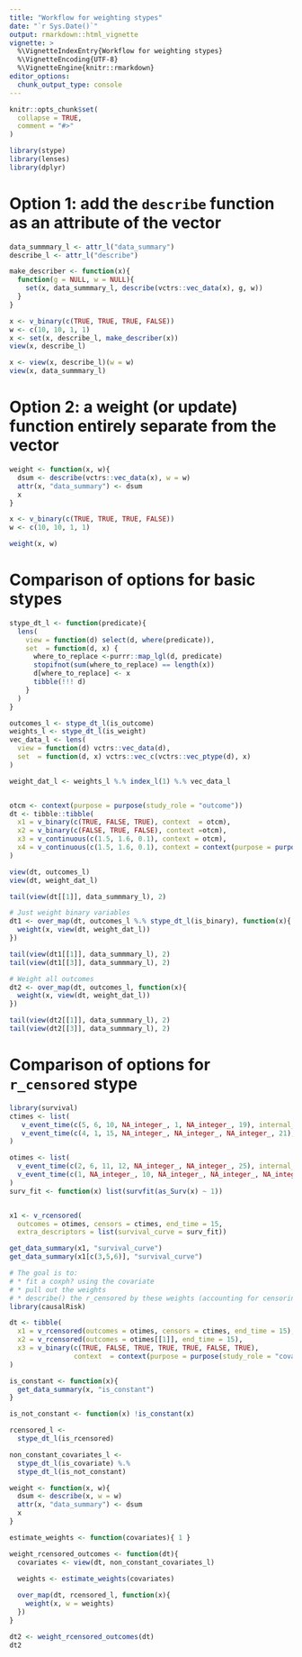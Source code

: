 ```yaml
---
title: "Workflow for weighting stypes"
date: "`r Sys.Date()`"
output: rmarkdown::html_vignette
vignette: >
  %\VignetteIndexEntry{Workflow for weighting stypes}
  %\VignetteEncoding{UTF-8}
  %\VignetteEngine{knitr::rmarkdown}
editor_options: 
  chunk_output_type: console
---
```


```r
knitr::opts_chunk$set(
  collapse = TRUE,
  comment = "#>"
)
```

```r
library(stype)
library(lenses)
library(dplyr)
```

# Option 1: add the `describe` function as an attribute of the vector

```r
data_summmary_l <- attr_l("data_summary")
describe_l <- attr_l("describe")

make_describer <- function(x){
  function(g = NULL, w = NULL){
    set(x, data_summmary_l, describe(vctrs::vec_data(x), g, w))
  }
}

x <- v_binary(c(TRUE, TRUE, TRUE, FALSE))
w <- c(10, 10, 1, 1)
x <- set(x, describe_l, make_describer(x))
view(x, describe_l)

x <- view(x, describe_l)(w = w)
view(x, data_summmary_l)
```

# Option 2: a weight (or update) function entirely separate from the vector

```r
weight <- function(x, w){
  dsum <- describe(vctrs::vec_data(x), w = w)
  attr(x, "data_summary") <- dsum
  x
}

x <- v_binary(c(TRUE, TRUE, TRUE, FALSE))
w <- c(10, 10, 1, 1)

weight(x, w)
```

# Comparison of options for basic stypes

```r
stype_dt_l <- function(predicate){
  lens(
    view = function(d) select(d, where(predicate)),
    set  = function(d, x) {
      where_to_replace <-purrr::map_lgl(d, predicate)
      stopifnot(sum(where_to_replace) == length(x))
      d[where_to_replace] <- x 
      tibble(!!! d) 
    }
  )
}

outcomes_l <- stype_dt_l(is_outcome)
weights_l <- stype_dt_l(is_weight)
vec_data_l <- lens(
  view = function(d) vctrs::vec_data(d),
  set  = function(d, x) vctrs::vec_c(vctrs::vec_ptype(d), x)
)

weight_dat_l <- weights_l %.% index_l(1) %.% vec_data_l


otcm <- context(purpose = purpose(study_role = "outcome"))
dt <- tibble::tibble(
  x1 = v_binary(c(TRUE, FALSE, TRUE), context  = otcm),
  x2 = v_binary(c(FALSE, TRUE, FALSE), context =otcm),
  x3 = v_continuous(c(1.5, 1.6, 0.1), context = otcm),
  x4 = v_continuous(c(1.5, 1.6, 0.1), context = context(purpose = purpose(study_role = "weight"))),
)

view(dt, outcomes_l)
view(dt, weight_dat_l)

tail(view(dt[[1]], data_summmary_l), 2)

# Just weight binary variables
dt1 <- over_map(dt, outcomes_l %.% stype_dt_l(is_binary), function(x){ 
  weight(x, view(dt, weight_dat_l))
})

tail(view(dt1[[1]], data_summmary_l), 2)
tail(view(dt1[[3]], data_summmary_l), 2)

# Weight all outcomes
dt2 <- over_map(dt, outcomes_l, function(x){ 
  weight(x, view(dt, weight_dat_l))
})

tail(view(dt2[[1]], data_summmary_l), 2)
tail(view(dt2[[3]], data_summmary_l), 2)
```

# Comparison of options for `r_censored` stype

```r
library(survival)
ctimes <- list(
   v_event_time(c(5, 6, 10, NA_integer_, 1, NA_integer_, 19), internal_name = "cA"),
   v_event_time(c(4, 1, 15, NA_integer_, NA_integer_, NA_integer_, 21), internal_name = "cB")
)

otimes <- list(
  v_event_time(c(2, 6, 11, 12, NA_integer_, NA_integer_, 25), internal_name = "oA"),
  v_event_time(c(1, NA_integer_, 10, NA_integer_, NA_integer_, NA_integer_, 23), internal_name = "oB")
)
surv_fit <- function(x) list(survfit(as_Surv(x) ~ 1))


x1 <- v_rcensored(
  outcomes = otimes, censors = ctimes, end_time = 15,
  extra_descriptors = list(survival_curve = surv_fit))

get_data_summary(x1, "survival_curve")
get_data_summary(x1[c(3,5,6)], "survival_curve")
```

```r

# The goal is to:
# * fit a coxph? using the covariate
# * pull out the weights
# * describe() the r_censored by these weights (accounting for censoring)
library(causalRisk)

dt <- tibble(
  x1 = v_rcensored(outcomes = otimes, censors = ctimes, end_time = 15),
  x2 = v_rcensored(outcomes = otimes[[1]], end_time = 15),
  x3 = v_binary(c(TRUE, FALSE, TRUE, TRUE, TRUE, FALSE, TRUE),
                context  = context(purpose = purpose(study_role = "covariate"))),
)

is_constant <- function(x){
  get_data_summary(x, "is_constant")
}

is_not_constant <- function(x) !is_constant(x)

rcensored_l <- 
  stype_dt_l(is_rcensored)

non_constant_covariates_l <- 
  stype_dt_l(is_covariate) %.%
  stype_dt_l(is_not_constant)

weight <- function(x, w){
  dsum <- describe(x, w = w)
  attr(x, "data_summary") <- dsum
  x
}

estimate_weights <- function(covariates){ 1 }

weight_rcensored_outcomes <- function(dt){
  covariates <- view(dt, non_constant_covariates_l)

  weights <- estimate_weights(covariates)
  
  over_map(dt, rcensored_l, function(x){ 
    weight(x, w = weights)
  })
}

dt2 <- weight_rcensored_outcomes(dt)
dt2

```



